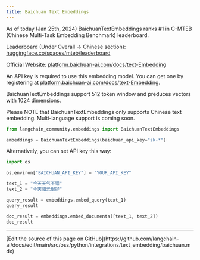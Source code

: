 ```yaml
---
title: Baichuan Text Embeddings
---
```


As of today (Jan 25th, 2024) BaichuanTextEmbeddings ranks #1 in C-MTEB (Chinese Multi-Task Embedding Benchmark) leaderboard.

Leaderboard (Under Overall -> Chinese section): [huggingface.co/spaces/mteb/leaderboard](https://huggingface.co/spaces/mteb/leaderboard)

Official Website: [platform.baichuan-ai.com/docs/text-Embedding](https://platform.baichuan-ai.com/docs/text-Embedding)

An API key is required to use this embedding model. You can get one by registering at [platform.baichuan-ai.com/docs/text-Embedding](https://platform.baichuan-ai.com/docs/text-Embedding).

BaichuanTextEmbeddings support 512 token window and preduces vectors with 1024 dimensions.

Please NOTE that BaichuanTextEmbeddings only supports Chinese text embedding. Multi-language support is coming soon.

```python
from langchain_community.embeddings import BaichuanTextEmbeddings

embeddings = BaichuanTextEmbeddings(baichuan_api_key="sk-*")
```

Alternatively, you can set API key this way:

```python
import os

os.environ["BAICHUAN_API_KEY"] = "YOUR_API_KEY"
```

```python
text_1 = "今天天气不错"
text_2 = "今天阳光很好"

query_result = embeddings.embed_query(text_1)
query_result
```

```python
doc_result = embeddings.embed_documents([text_1, text_2])
doc_result
```

---

<Callout icon="pen-to-square" iconType="regular">
  [Edit the source of this page on GitHub](https://github.com/langchain-ai/docs/edit/main/src/oss/python/integrations/text_embedding/baichuan.mdx)
</Callout>
